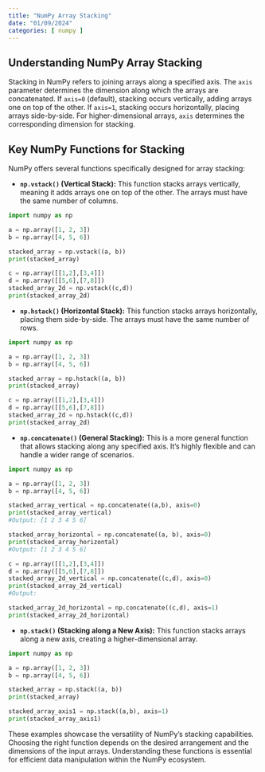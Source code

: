 ```yaml
---
title: "NumPy Array Stacking"
date: "01/09/2024"
categories: [ numpy ]
---
```


## Understanding NumPy Array Stacking

Stacking in NumPy refers to joining arrays along a specified axis.  The `axis` parameter determines the dimension along which the arrays are concatenated.  If `axis=0` (default), stacking occurs vertically, adding arrays one on top of the other.  If `axis=1`, stacking occurs horizontally, placing arrays side-by-side.  For higher-dimensional arrays, `axis` determines the corresponding dimension for stacking.


## Key NumPy Functions for Stacking

NumPy offers several functions specifically designed for array stacking:

* **`np.vstack()` (Vertical Stack):** This function stacks arrays vertically, meaning it adds arrays one on top of the other. The arrays must have the same number of columns.

```python
import numpy as np

a = np.array([1, 2, 3])
b = np.array([4, 5, 6])

stacked_array = np.vstack((a, b))
print(stacked_array)

c = np.array([[1,2],[3,4]])
d = np.array([[5,6],[7,8]])
stacked_array_2d = np.vstack((c,d))
print(stacked_array_2d)

```

* **`np.hstack()` (Horizontal Stack):** This function stacks arrays horizontally, placing them side-by-side. The arrays must have the same number of rows.

```python
import numpy as np

a = np.array([1, 2, 3])
b = np.array([4, 5, 6])

stacked_array = np.hstack((a, b))
print(stacked_array)

c = np.array([[1,2],[3,4]])
d = np.array([[5,6],[7,8]])
stacked_array_2d = np.hstack((c,d))
print(stacked_array_2d)
```

* **`np.concatenate()` (General Stacking):**  This is a more general function that allows stacking along any specified axis.  It's highly flexible and can handle a wider range of scenarios.

```python
import numpy as np

a = np.array([1, 2, 3])
b = np.array([4, 5, 6])

stacked_array_vertical = np.concatenate((a,b), axis=0)
print(stacked_array_vertical)
#Output: [1 2 3 4 5 6]

stacked_array_horizontal = np.concatenate((a, b), axis=0)
print(stacked_array_horizontal)
#Output: [1 2 3 4 5 6]

c = np.array([[1,2],[3,4]])
d = np.array([[5,6],[7,8]])
stacked_array_2d_vertical = np.concatenate((c,d), axis=0)
print(stacked_array_2d_vertical)
#Output:

stacked_array_2d_horizontal = np.concatenate((c,d), axis=1)
print(stacked_array_2d_horizontal)
```

* **`np.stack()` (Stacking along a New Axis):** This function stacks arrays along a new axis, creating a higher-dimensional array.

```python
import numpy as np

a = np.array([1, 2, 3])
b = np.array([4, 5, 6])

stacked_array = np.stack((a, b))
print(stacked_array)

stacked_array_axis1 = np.stack((a,b), axis=1)
print(stacked_array_axis1)
```

These examples showcase the versatility of NumPy's stacking capabilities.  Choosing the right function depends on the desired arrangement and the dimensions of the input arrays.  Understanding these functions is essential for efficient data manipulation within the NumPy ecosystem.

